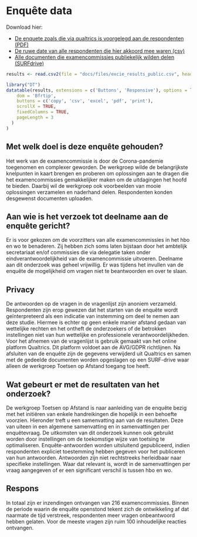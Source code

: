 # Enquête data

Download hier:

* [De enquete zoals die via qualtrics is voorgelegd aan de respondenten (PDF)](https://werkgroep-toetsen-op-afstand.github.io/Resultaten-Enquete-Examencommissies/files/Vragenlijst_excie_DEF.pdf)
* [De ruwe date van alle respondenten die hier akkoord mee waren (csv)](https://werkgroep-toetsen-op-afstand.github.io/Resultaten-Enquete-Examencommissies/files/excie_results_public.csv)
* [Alle documenten die examencommissies publiekelijk wilden delen (SURFdrive)](https://surfdrive.surf.nl/files/index.php/s/K3rPEdqxpmH0PCD)

```r
results <- read.csv2(file = "docs/files/excie_results_public.csv", header = T)

library("DT")
datatable(results, extensions = c('Buttons', 'Responsive'), options = list(
    dom = 'Bfrtip',
    buttons = c('copy', 'csv', 'excel', 'pdf', 'print'),
    scrollX = TRUE,
    fixedColumns = TRUE,
    pageLength = 3
  )
)
```


## Met welk doel is deze enquête gehouden?

Het werk van de examencommissie is door de Corona-pandemie toegenomen en complexer geworden. De werkgroep wilde de belangrijkste knelpunten in kaart brengen en proberen om oplossingen aan te dragen die het examencommissies gemakkelijker maken om de uitdagingen het hoofd te bieden. Daarbij wil de werkgroep ook voorbeelden van mooie oplossingen verzamelen en naderhand delen. Respondenten konden desgewenst documenten uploaden. 

## Aan wie is het verzoek tot deelname aan de enquête gericht?

Er is voor gekozen om de voorzitters van alle examencommissies in het hbo en wo te benaderen. Zij hebben zich soms laten bijstaan door het ambtelijk secretariaat en/of commissies die via delegatie taken onder eindverantwoordelijkheid van de examencommissie uitvoeren. Deelname aan dit onderzoek was geheel vrijwillig. Er was tijdens het invullen van de enquête de mogelijkheid om vragen niet te beantwoorden en over te slaan. 

## Privacy

De antwoorden op de vragen in de vragenlijst zijn anoniem verzameld. Respondenten zijn erop gewezen dat het starten van de enquête wordt geïnterpreteerd als een indicatie van instemming om deel te nemen aan deze studie. Hiermee is echter op geen enkele manier afstand gedaan van wettelijke rechten en het ontheft de onderzoekers of de betrokken instellingen niet van hun wettelijke en professionele verantwoordelijkheden.    
Voor het afnemen van de vragenlijst is gebruik gemaakt van het online platform Qualtrics. Dit platform voldoet aan de AVG/GDPR richtlijnen. Na afsluiten van de enquête zijn de gegevens verwijderd uit Qualtrics en samen met de gedeelde documenten worden opgeslagen op een SURF-drive waar alleen de werkgroep Toetsen op Afstand toegang toe heeft.

## Wat gebeurt er met de resultaten van het onderzoek?

De werkgroep Toetsen op Afstand is naar aanleiding van de enquête bezig met het initiëren van enkele handreikingen die hopelijk in een behoefte voorzien. Hieronder treft u een samenvatting aan van de resultaten. Deze van uiteen in een algemene samenvatting en in samenvattingen per enquêtevraag. 
De uitkomsten van dit onderzoek kunnen ook gebruikt worden door instellingen om de toekomstige wijze van toetsing te optimaliseren. Enquête-antwoorden worden uitsluitend gepubliceerd, indien respondenten expliciet toestemming hebben gegeven voor het publiceren van hun antwoorden. Antwoorden zijn niet rechtstreeks herleidbaar naar specifieke instellingen. Waar dat relevant is, wordt in de samenvattingen per vraag aangegeven of er een significant verschil is tussen hbo en wo. 

## Respons

In totaal zijn er inzendingen ontvangen van 216 examencommissies. Binnen de periode waarin de enquête openstond tekent zich de ontwikkeling af dat naarmate de tijd verstreek, respondenten meer vragen onbeantwoord hebben gelaten. Voor de meeste vragen zijn ruim 100 inhoudelijke reacties ontvangen.
